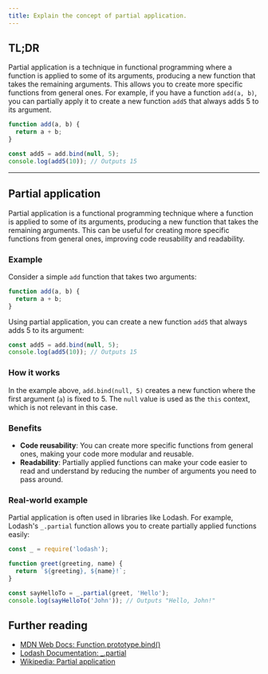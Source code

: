 ```yaml
---
title: Explain the concept of partial application.
---
```


## TL;DR

Partial application is a technique in functional programming where a function is applied to some of its arguments, producing a new function that takes the remaining arguments. This allows you to create more specific functions from general ones. For example, if you have a function `add(a, b)`, you can partially apply it to create a new function `add5` that always adds 5 to its argument.

```javascript
function add(a, b) {
  return a + b;
}

const add5 = add.bind(null, 5);
console.log(add5(10)); // Outputs 15
```

---

## Partial application

Partial application is a functional programming technique where a function is applied to some of its arguments, producing a new function that takes the remaining arguments. This can be useful for creating more specific functions from general ones, improving code reusability and readability.

### Example

Consider a simple `add` function that takes two arguments:

```javascript
function add(a, b) {
  return a + b;
}
```

Using partial application, you can create a new function `add5` that always adds 5 to its argument:

```javascript
const add5 = add.bind(null, 5);
console.log(add5(10)); // Outputs 15
```

### How it works

In the example above, `add.bind(null, 5)` creates a new function where the first argument (`a`) is fixed to 5. The `null` value is used as the `this` context, which is not relevant in this case.

### Benefits

- **Code reusability**: You can create more specific functions from general ones, making your code more modular and reusable.
- **Readability**: Partially applied functions can make your code easier to read and understand by reducing the number of arguments you need to pass around.

### Real-world example

Partial application is often used in libraries like Lodash. For example, Lodash's `_.partial` function allows you to create partially applied functions easily:

```javascript
const _ = require('lodash');

function greet(greeting, name) {
  return `${greeting}, ${name}!`;
}

const sayHelloTo = _.partial(greet, 'Hello');
console.log(sayHelloTo('John')); // Outputs "Hello, John!"
```

## Further reading

- [MDN Web Docs: Function.prototype.bind()](https://developer.mozilla.org/en-US/docs/Web/JavaScript/Reference/Global_Objects/Function/bind)
- [Lodash Documentation: _.partial](https://lodash.com/docs/4.17.15#partial)
- [Wikipedia: Partial application](https://en.wikipedia.org/wiki/Partial_application)

